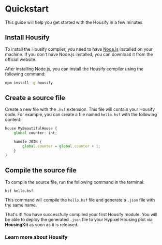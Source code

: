 
# Quickstart

This guide will help you get started with the Housify in a few minutes.

## Install Housify

To install the Housify compiler, you need to have [Node.js](https://nodejs.org/) installed on your machine. If you don't have Node.js installed, you can download it from the official website.

After installing Node.js, you can install the Housify compiler using the following command:

```bash
npm install -g housify
```

## Create a source file

Create a new file with the `.hsf` extension. This file will contain your Housify code. For example, you can create a file named `hello.hsf` with the following content:

```ts
house MyBeautifulHouse {
    global counter: int;

    handle JOIN {
        global.counter = global.counter + 1;
    }
}
```

## Compile the source file

To compile the source file, run the following command in the terminal:

```bash
hsf hello.hsf
```

This command will compile the `hello.hsf` file and generate a `.json` file with the same name.

That's it! You have successfully compiled your first Housify module. You will be able to deploy the generated `.json` file to your Hypixel Housing plot via **HousingKit** as soon as it is released.

### Learn more about Housify

<Cards>
    <Cards.Card
        arrow
        title="Language Specifications"
        href="/language/introduction"
    />
    <Cards.Card arrow title="Examples Overview" href="/examples/overview" />
</Cards>
